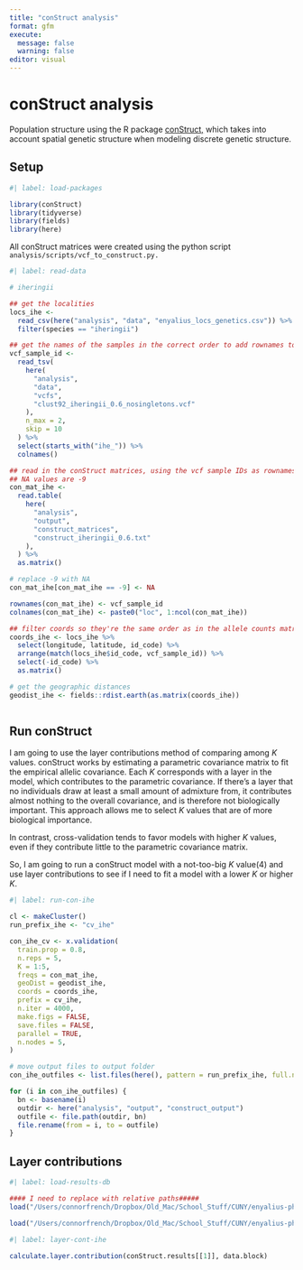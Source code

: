 ```yaml
---
title: "conStruct analysis"
format: gfm
execute:
  message: false
  warning: false
editor: visual
---
```


# conStruct analysis

Population structure using the R package [conStruct,](https://github.com/gbradburd/conStruct) which takes into account spatial genetic structure when modeling discrete genetic structure.

## Setup

```r
#| label: load-packages

library(conStruct)
library(tidyverse)
library(fields)
library(here)

```

All conStruct matrices were created using the python script `analysis/scripts/vcf_to_construct.py.`

```r
#| label: read-data

# iheringii

## get the localities
locs_ihe <-
  read_csv(here("analysis", "data", "enyalius_locs_genetics.csv")) %>%
  filter(species == "iheringii")

## get the names of the samples in the correct order to add rownames to the conStruct matrix
vcf_sample_id <-
  read_tsv(
    here(
      "analysis",
      "data",
      "vcfs",
      "clust92_iheringii_0.6_nosingletons.vcf"
    ),
    n_max = 2,
    skip = 10
  ) %>%
  select(starts_with("ihe_")) %>%
  colnames()

## read in the conStruct matrices, using the vcf sample IDs as rownames and locus numbers (arbitrary) as column names
## NA values are -9
con_mat_ihe <-
  read.table(
    here(
      "analysis",
      "output",
      "construct_matrices",
      "construct_iheringii_0.6.txt"
    ),
  ) %>% 
  as.matrix()

# replace -9 with NA
con_mat_ihe[con_mat_ihe == -9] <- NA

rownames(con_mat_ihe) <- vcf_sample_id
colnames(con_mat_ihe) <- paste0("loc", 1:ncol(con_mat_ihe))

## filter coords so they're the same order as in the allele counts matrix and select just the coordinates
coords_ihe <- locs_ihe %>% 
  select(longitude, latitude, id_code) %>% 
  arrange(match(locs_ihe$id_code, vcf_sample_id)) %>% 
  select(-id_code) %>% 
  as.matrix()

# get the geographic distances 
geodist_ihe <- fields::rdist.earth(as.matrix(coords_ihe))



```

## Run conStruct

I am going to use the layer contributions method of comparing among *K* values. conStruct works by estimating a parametric covariance matrix to fit the empirical allelic covariance. Each *K* corresponds with a layer in the model, which contributes to the parametric covariance. If there's a layer that no individuals draw at least a small amount of admixture from, it contributes almost nothing to the overall covariance, and is therefore not biologically important. This approach allows me to select *K* values that are of more biological importance.

In contrast, cross-validation tends to favor models with higher *K* values, even if they contribute little to the parametric covariance matrix.

So, I am going to run a conStruct model with a not-too-big *K* value(4) and use layer contributions to see if I need to fit a model with a lower *K* or higher *K*.

```r
#| label: run-con-ihe

cl <- makeCluster()
run_prefix_ihe <- "cv_ihe"

con_ihe_cv <- x.validation(
  train.prop = 0.8,
  n.reps = 5,
  K = 1:5,
  freqs = con_mat_ihe,
  geoDist = geodist_ihe,
  coords = coords_ihe,
  prefix = cv_ihe,
  n.iter = 4000,
  make.figs = FALSE,
  save.files = FALSE,
  parallel = TRUE,
  n.nodes = 5,
)

# move output files to output folder 
con_ihe_outfiles <- list.files(here(), pattern = run_prefix_ihe, full.names = TRUE)

for (i in con_ihe_outfiles) {
  bn <- basename(i)
  outdir <- here("analysis", "output", "construct_output")
  outfile <- file.path(outdir, bn)
  file.rename(from = i, to = outfile)
}


```

## Layer contributions

```r
#| label: load-results-db

#### I need to replace with relative paths#####
load("/Users/connorfrench/Dropbox/Old_Mac/School_Stuff/CUNY/enyalius-phylogeography/enyalius/ihe_k4_conStruct.results.Robj")

load("/Users/connorfrench/Dropbox/Old_Mac/School_Stuff/CUNY/enyalius-phylogeography/enyalius/ihe_k4_data.block.Robj")

```

```r
#| label: layer-cont-ihe

calculate.layer.contribution(conStruct.results[[1]], data.block)

```

